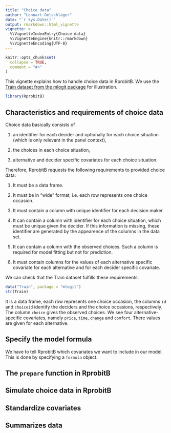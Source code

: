 ```yaml
---
title: "Choice data"
author: "Lennart Oelschläger"
date: "`r Sys.Date()`"
output: rmarkdown::html_vignette
vignette: >
  %\VignetteIndexEntry{Choice data}
  %\VignetteEngine{knitr::rmarkdown}
  %\VignetteEncoding{UTF-8}
---
```


```r
knitr::opts_chunk$set(
  collapse = TRUE,
  comment = "#>"
)
```

This vignette explains how to handle choice data in RprobitB. We use the [Train dataset from the mlogit package](https://cran.r-project.org/package=mlogit) for illustration.

```r
library(RprobitB)
```

## Characteristics and requirements of choice data

Choice data basically consists of

1. an identifier for each decider and optionally for each choice situation (which is only relevant in the panel context),

2. the choices in each choice situation,

3. alternative and decider specific covariates for each choice situation.


Therefore, RprobitB requests the following requirements to provided choice data:

1. It must be a data frame.

2. It must be in "wide" format, i.e. each row represents one choice occasion.

3. It must contain a column with unique identifier for each decision maker. 

4. It can contain a column with identifier for each choice situation, which must be unique given the decider. If this information is missing, these identifier are generated by the appearence of the columns in the data set. 

5. It can contain a column with the observed choices. Such a column is required for model fitting but not for prediction.

6. It must contain columns for the values of each alternative specific covariate for each alternative and for each decider specific covariate.


We can check that the Train dataset fulfills these requirements:

```r
data("Train", package = "mlogit")
str(Train)
```

It is a data frame, each row represents one choice occasion, the columns `id` and `choiceid` identify the deciders and the choice occasions, respectively. The column `choice` gives the observed choices. We see four alternative-specific covariates, namely `price`, `time`, `change` and `comfort`. There values are given for each alternative.

## Specify the model formula

We have to tell RprobitB which covariates we want to include in our model. This is done by specifying a `formula` object.

## The `prepare` function in RprobitB

## Simulate choice data in RprobitB

## Standardize covariates

## Summarizes data
